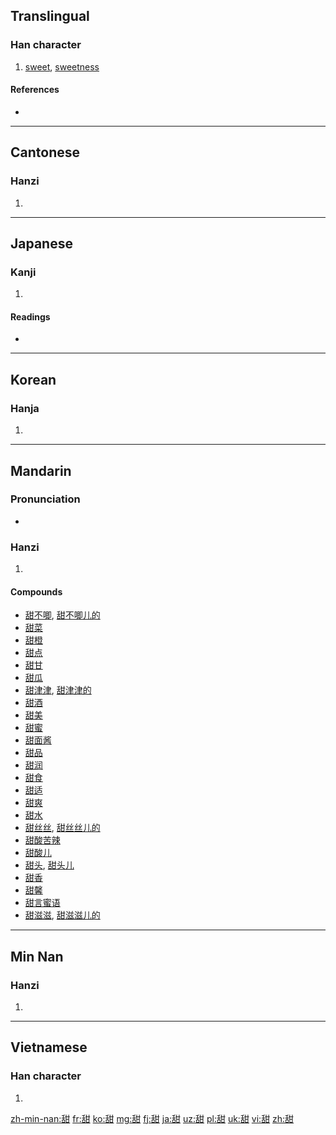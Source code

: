 {{also|甛}}
==Translingual==

===Han character===
{{Han char|rn=99|rad=甘|as=06|sn=11|four=2467<sub>0</sub>|canj=竹口廿一 (HRTM)}}

# [[sweet]], [[sweetness]]

====References====
* {{Han ref|kx=0754.130|dkj=21656|dj=1161.060|hdz=42414.090|uh=751C|ud=29980|bh=B2A2|bd=45730}}

----

==Cantonese==

===Hanzi===
{{yue-hanzi|jyut=|y=tim4}}

# {{defn|lang=yue|sort=甘06}}

----

==Japanese==

===Kanji===
{{ja-kanji|grade=|rs=甘06}}

# {{defn|lang=ja|sort=甘06}}

====Readings====
* {{ja-readings|on=[[てん]] (ten)|kun=[[うまい]] (umai)}}

----

==Korean==

===Hanja===
{{ko-hanja|hangeul=첨|eumhun=|rv=cheom|mr=ch'ŏm|y=chem}}

# {{defn|lang=ko|sort=甘06}}

----

==Mandarin==

===Pronunciation===
* {{audio|Zh-tián.ogg|Audio|lang=cmn}}

===Hanzi===
{{cmn-hanzi|pin=[[tián]] ([[tian2]])|wg=t'ien<sup>2</sup>}}

# {{defn|lang=cmn|sort=甘06}}

====Compounds====
* [[甜不唧]], [[甜不唧儿的]]
* [[甜菜]]
* [[甜橙]]
* [[甜点]]
* [[甜甘]]
* [[甜瓜]]
* [[甜津津]], [[甜津津的]]
* [[甜酒]]
* [[甜美]]
* [[甜蜜]]
* [[甜面酱]]
* [[甜品]]
* [[甜润]]
* [[甜食]]
* [[甜适]]
* [[甜爽]]
* [[甜水]]
* [[甜丝丝]], [[甜丝丝儿的]]
* [[甜酸苦辣]]
* [[甜酸儿]]
* [[甜头]], [[甜头儿]]
* [[甜香]]
* [[甜馨]]
* [[甜言蜜语]]
* [[甜滋滋]], [[甜滋滋儿的]]

----

==Min Nan==

===Hanzi===
{{nan-hanzi|poj=tiⁿ}}

# {{defn|lang=nan}}

----

==Vietnamese==

===Han character===
{{vi-hantu|[[điềm]]|rs=甘06}}

# {{defn|lang=vi|sort=甘06}}

[[zh-min-nan:甜]]
[[fr:甜]]
[[ko:甜]]
[[mg:甜]]
[[fj:甜]]
[[ja:甜]]
[[uz:甜]]
[[pl:甜]]
[[uk:甜]]
[[vi:甜]]
[[zh:甜]]